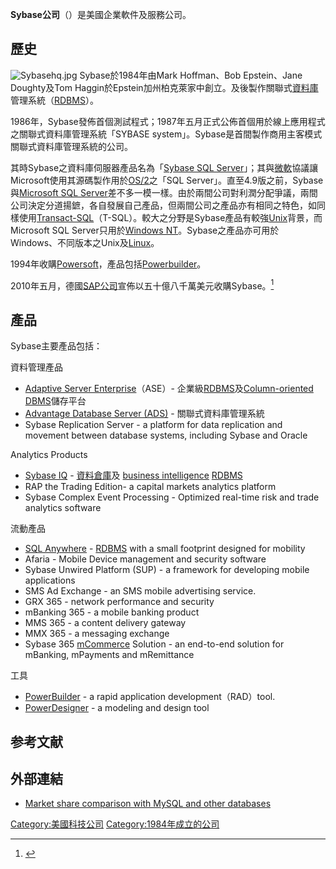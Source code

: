{{Infobox company
|company_name = Sybase公司
|company_logo = [[File:Sybase-SAP_FINAL_logo.png|File:Sybase-SAP FINAL logo.png]]
|company_type   = 上市[[New_York_Stock_Exchange|NYSE]]: [https://web.archive.org/web/20100519130339/http://www.nyse.com/about/listed/lcddata.html?ticker=sy '''SY''']
|foundation = [[加州|加州]][[柏克萊|柏克萊]]<small>(1984)</small>
|location = [[加州|加州]][[都伯林_(加利福尼亞州)|都柏林]]
|key_people = [[程守宗|程守宗]]; [[Chief_executive_officer|CEO]]，總裁
|industry = [[電腦軟件|電腦軟件]]
|products = [[Sybase#產品|Sybase產品列表]]
|revenue = {{profit}} [[美元|$]]1.14 billion（2009）
|num_employees  = 3,996 (2008)<ref name=zenobank>{{cite web |url=http://zenobank.com/index.php?symbol=SY&page=quotesearch |title=Company Profile for Sybase Inc (SY) |accessdate=2008-10-06 |archive-url=https://web.archive.org/web/20081208122938/http://zenobank.com/index.php?symbol=SY&page=quotesearch |archive-date=2008-12-08 |dead-url=yes }}</ref>
|homepage = [http://www.sybase.com/ www.sybase.com]
}}
'''Sybase公司'''（{{nyse|SY}}）是美國企業軟件及服務公司。

==歷史==
[[Image:Sybasehq.jpg|thumb]]
Sybase於1984年由Mark Hoffman、Bob Epstein、Jane Doughty及Tom Haggin於Epstein加州柏克萊家中創立。及後製作關聯式[[資料庫|資料庫]]管理系統（[[RDBMS|RDBMS]]）。

1986年，Sybase發佈首個測試程式；1987年五月正式公佈首個用於線上應用程式之關聯式資料庫管理系統「SYBASE system」。Sybase是首間製作商用主客模式關聯式資料庫管理系統的公司。

其時Sybase之資料庫伺服器產品名為「[[Sybase_SQL_Server|Sybase SQL Server]]」；其與[[微軟|微軟]]協議讓Microsoft使用其源碼製作用於[[OS/2|OS/2]]之「SQL Server」。直至4.9版之前，Sybase與[[Microsoft_SQL_Server|Microsoft SQL Server]]差不多一模一樣。由於兩間公司對利潤分配爭議，兩間公司決定分道揚鏣，各自發展自己產品，但兩間公司之產品亦有相同之特色，如同樣使用[[Transact-SQL|Transact-SQL]]（T-SQL）。較大之分野是Sybase產品有較強[[Unix|Unix]]背景，而Microsoft SQL Server只用於[[Windows_NT|Windows NT]]。Sybase之產品亦可用於Windows、不同版本之Unix及[[Linux|Linux]]。

1994年收購[[Powersoft|Powersoft]]，產品包括[[Powerbuilder|Powerbuilder]]。

2010年五月，德國[[SAP公司|SAP公司]]宣佈以五十億八千萬美元收購Sybase。<ref>{{Cite web |url=http://www.sap.com/about/newsroom/press.epx?pressid=13202 |title=SAP to Acquire Sybase, Inc |accessdate=2010-07-05 |archive-date=2010-07-14 |archive-url=https://web.archive.org/web/20100714223339/http://www.sap.com/about/newsroom/press.epx?PressID=13202 |dead-url=yes }}</ref>

== 產品 ==
Sybase主要產品包括：

資料管理產品
* [[Adaptive_Server_Enterprise|Adaptive Server Enterprise]]（ASE）- 企業級[[RDBMS|RDBMS]]及[[Column-oriented_DBMS|Column-oriented DBMS]]儲存平台
* [[Advantage_Database_Server_(ADS)|Advantage Database Server (ADS)]] - 關聯式資料庫管理系統
* Sybase Replication Server - a platform for data replication and movement between database systems, including Sybase and Oracle
Analytics Products
* [[Sybase_IQ|Sybase IQ]] - [[資料倉庫|資料倉庫]]及 [[business_intelligence|business intelligence]] [[RDBMS|RDBMS]]
* RAP the Trading Edition- a capital markets analytics platform
* Sybase Complex Event Processing - Optimized real-time risk and trade analytics software

流動產品
* [[SQL_Anywhere|SQL Anywhere]] - [[RDBMS|RDBMS]] with a small footprint designed for mobility
* Afaria - Mobile Device management and security software
* Sybase Unwired Platform (SUP) - a framework for developing mobile applications
* SMS Ad Exchange - an SMS mobile advertising service.
* GRX 365 - network performance and security
* mBanking 365 - a mobile banking product
* MMS 365 - a content delivery gateway
* MMX 365 - a messaging exchange
* Sybase 365 [[mCommerce|mCommerce]] Solution - an end-to-end solution for mBanking, mPayments and mRemittance

工具
* [[PowerBuilder|PowerBuilder]] - a rapid application development（RAD）tool.
* [[PowerDesigner|PowerDesigner]] - a modeling and design tool

== 参考文献 ==
{{Reflist}}

== 外部連結 ==
{{Commonscat|Sybase}}
* [https://web.archive.org/web/20130301213315/http://www.mysql.com/why-mysql/marketshare/ Market share comparison with MySQL and other databases]

{{Authority control}}
[[Category:美國科技公司|Category:美國科技公司]]
[[Category:1984年成立的公司|Category:1984年成立的公司]]